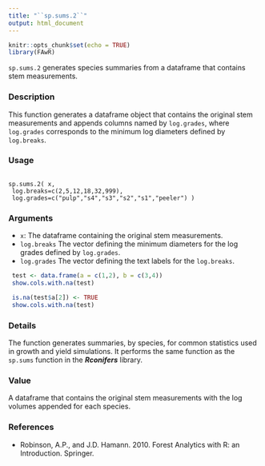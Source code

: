 ---
title: "``sp.sums.2``"
output: html_document
---

```{r setup, include=FALSE}
knitr::opts_chunk$set(echo = TRUE)
library(FAwR)
```


``sp.sums.2`` generates species summaries from a dataframe that contains stem
measurements.

### Description
This function generates a dataframe object that contains the original stem measurements and appends
columns named by ``log.grades``, where ``log.grades`` corresponds to the minimum log diameters
defined by ``log.breaks``.

### Usage

<pre><code>
sp.sums.2( x,
 log.breaks=c(2,5,12,18,32,999),
 log.grades=c("pulp","s4","s3","s2","s1","peeler") )
</code></pre>

### Arguments

* ``x``: The dataframe containing the original stem measurements.
* ``log.breaks`` The vector defining the minimum diameters for the log grades defined by ``log.grades``.
* ``log.grades`` The vector defining the text labels for the ``log.breaks``.



```{r}
 test <- data.frame(a = c(1,2), b = c(3,4))
 show.cols.with.na(test)
```
```{r}
 is.na(test$a[2]) <- TRUE
 show.cols.with.na(test)
```

### Details

The function generates summaries, by species, for common statistics used in growth and yield
simulations. It performs the same function as the ``sp.sums`` function in the ***Rconifers*** library.

### Value

A dataframe that contains the original stem measurements with the log volumes appended for each
species.

### References

* Robinson, A.P., and J.D. Hamann. 2010. Forest Analytics with R: an Introduction. Springer.

